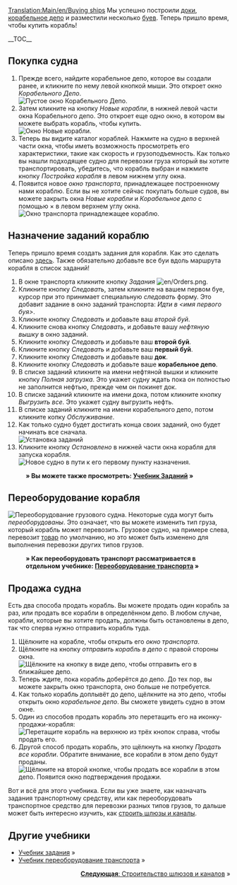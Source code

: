 [[Translation:Main/en/Buying ships]]{{ru/Учебник}}
Мы успешно построили [[Main/ru/Строительство пристаней|доки]], [[Main/ru/Строительство доков|корабельное депо]] и разместили несколько [[Main/ru/Установка буёв|буев]]. Теперь пришло время, чтобы купить корабль!

__TOC__
==Покупка судна==
# Прежде всего, найдите корабельное депо, которое вы создали ранее, и кликните по нему левой кнопкой мыши. Это откроет окно ''Корабельного Депо''.<br/>[[File:en/Buying-ships-1.png|none|frame|Пустое окно Корабельного Депо.]]
# Затем кликните на кнопку ''Новые корабли'', в нижней левой части окна Корабельного депо. Это откроет еще одно окно, в котором вы можете выбрать корабль, чтобы купить.<br/>[[File:en/Buying-ships-2.png|none|frame|Окно Новые корабли.]]
# Теперь вы видите каталог кораблей. Нажмите на судно в верхней части окна, чтобы иметь возможность просмотреть его характеристики, такие как скорость и грузоподъемность. Как только вы нашли подходящее судно для перевозки груза который вы хотите транспортировать, убедитесь, что корабль выбран и нажмите кнопку ''Постройка корабля'' в левом нижнем углу окна.
# Появится новое ''окно транспорта'', принадлежащее построенному нами кораблю. Если вы не хотите сейчас покупать больше судов, вы можете закрыть окна ''Новые корабли'' и ''Корабельное депо'' с помощью &times; в левом верхнем углу окна.<br/>[[File:en/Buying-ships-3.png|none|frame|''Окно транспорта'' принадлежащее кораблю.]]

==Назначение заданий кораблю==
Теперь пришло время создать задания для корабля. Как это сделать описано [[Main/ru/Задания|здесь]]. Также обязательно добавьте все буи вдоль маршрута корабля в список заданий!

#В окне транспорта кликните кнопку ''Задания'' [[File:en/Orders.png]].
#Кликните кнопку ''Следовать'', затем кликните на вашем первом буе, курсор при это принимает специальную ''следовать'' форму. Это добавит задание в окно заданий транспорта: ''Идти в <имя первого буя>''.
#Кликните кнопку ''Следовать'' и добавьте ваш ''второй буй''.
#Кликните снова кнопку ''Следовать'', и добавьте вашу ''нефтяную вышку'' в окно заданий.
#Кликните кнопку ''Следовать'' и добавьте ваш '''второй буй'''.
#Кликните кнопку ''Следовать'' и добавьте ваш '''первый буй'''.
#Кликните кнопку ''Следовать'' и добавьте ваш '''док'''.
#Кликните кнопку ''Следовать'' и добавьте ваше '''корабельное депо'''.
#В списке заданий кликните на имени нефтяной вышки и кликните кнопку ''Полная загрузка''. Это укажет судну ждать пока он полностью не заполнится нефтью, прежде чем он покинет док.
#В списке заданий кликните на имени дока, потом кликните кнопку ''Выгрузить все''. Это укажет судну выгрузить нефть.
#В списке заданий кликните на имени корабельного депо, потом кликните копку ''Обслуживание''.
#Как только судно будет достигать конца своих заданий, оно будет начинать все сначала.<br/>[[File:en/Buying-ships-orders.png|frame|none|Установка заданий]]
#Кликните кнопку ''Остановлено'' в нижней части окна корабля для запуска корабля.<br/>[[File:en/Buying-ships-4.png|none|frame|Новое судно в пути к его первому пункту назначения.]]
:'''&raquo; Вы можете также просмотреть: [[Main/ru/Задания|Учебник Заданий]] &raquo;'''

==Переоборудование корабля==
[[File:en/Buying-ships-5.png|left|frame|Переоборудование грузового судна.]]
Некоторые суда могут быть ''переоборудованы''. Это означает, что вы можете изменить тип груза, который корабль может перевозить. Грузовое судно, на примере слева, перевозит [[Main/ru/Товары|товар]] по умолчанию, но это может быть изменено для выполнения перевозки других типов грузов.

:'''&raquo; Как переоборудовать транспорт рассматривается в отдельном учебнике: [[Main/ru/Переоборудование|Переоборудование транспорта]] &raquo;'''

{{en/-}}
==Продажа судна==
Есть два способа продать корабль. Вы можете продать один корабль за раз, или продать все корабли в определённом депо. В любом случае, корабли, которые вы хотите продать, должны быть остановлены в депо, так что сперва нужно отправить корабль туда.

# Щёлкните на корабле, чтобы открыть его ''окно транспорта''.
# Щёлкните на кнопку ''отправить корабль в депо'' с правой стороны окна.<br/>[[File:en/Buying-ships-6.png|none|frame|Щёлкните на кнопку в виде депо, чтобы отправить его в ближайшее депо.]]
# Теперь ждите, пока корабль доберётся до депо. До тех пор, вы можете закрыть окно транспорта, оно больше не потребуется.
# Как только корабль доплывёт до депо, щёлкните на это депо, чтобы открыть окно ''корабельное депо''. Вы сможете увидеть судно в этом окне.
# Один из способов продать корабль это перетащить его на иконку-продажи-корабля:<br/>[[File:en/Buying-ships-7.png|none|frame|Перетащите корабль на верхнюю из трёх кнопок справа, чтобы продать его.]]
# Другой способ продать корабль, это щёлкнуть на кнопку ''Продать все корабли''. Обратите внимание, все корабли в этом депо будут проданы.<br/>[[File:en/Buying-ships-8.png|none|frame|Щёлкните на второй кнопке, чтобы продать все корабли в этом депо. Появится окно подтверждения продажи.]]

Вот и всё для этого учебника. Если вы уже знаете, как назначать задания транспортному средству, или как переоборудовать транспортное средство для перевозки разных типов грузов, то дальше может быть интересно изучить, как [[Main/ru/Строительство водоканалов|строить шлюзы и каналы]].

==Другие учебники==
*[[Main/ru/Задания|Учебник задания]] &raquo;
*[[Main/ru/Переоборудование|Учебник переоборудование транспорта]] &raquo;

<span style="float: right">[[Main/ru/Строительство водоканалов|'''Следующая''': Строительство шлюзов и каналов]] &raquo;</span>